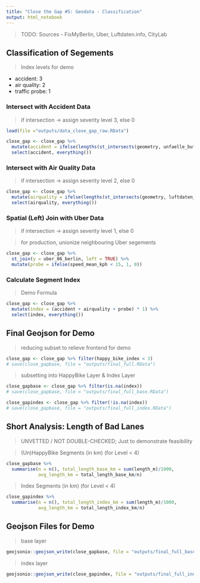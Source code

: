 ```yaml
---
title: "Close the Gap #5: Geodata - Classification"
output: html_notebook
---
```


> TODO: Sources - FixMyBerlin, Uber, Luftdaten.info, CityLab

## Classification of Segements

> Index levels for demo
  
  + accident: 3
  + air quality: 2
  + traffic probe: 1

### Intersect with Accident Data

> if intersection -> assign severity level 3, else 0

```r
load(file ="outputs/data_close_gap_raw.RData")
```

```r
close_gap <- close_gap %>% 
  mutate(accident = ifelse(lengths(st_intersects(geometry, unfaelle_buffer)) >= 1, 3, 0 )) %>% 
  select(accident, everything())
```

### Intersect with Air Quality Data

> if intersection -> assign severity level 2, else 0

```r
close_gap <- close_gap %>% 
  mutate(airquality = ifelse(lengths(st_intersects(geometry, luftdaten_berlin_buffer)) >= 1, 2, 0 )) %>%
  select(airquality, everything())
```


### Spatial (Left) Join with Uber Data

> if intersection -> assign severity level 1, else 0

> for production, unionize neighbouring Uber segements

```r
close_gap <- close_gap %>% 
  st_join(y = uber_06_berlin, left = TRUE) %>% 
  mutate(probe = ifelse(speed_mean_kph < 15, 1, 0)) 
```

### Calculate Segment Index

> Demo Formula

```r
close_gap <- close_gap %>% 
  mutate(index = (accident + airquality + probe) * 1) %>% 
  select(index, everything())
```

## Final Geojson for Demo

> reducing subset to relieve frontend for demo

```r
close_gap <- close_gap %>% filter(happy_bike_index < 3)
# save(close_gapbase, file = "outputs/final_full.RData")
```

> subsetting into HappyBike Layer & Index Layer

```r
close_gapbase <- close_gap %>% filter(is.na(index))
# save(close_gapbase, file = "outputs/final_full_base.RData")
```

```r
close_gapindex <- close_gap %>% filter(!is.na(index))
# save(close_gapbase, file = "outputs/final_full_index.RData")
```

## Short Analysis: Length of Bad Lanes

> UNVETTED / NOT DOUBLE-CHECKED; Just to demonstrate feasibility

> (Un)HappyBike Segments (in km) (for Level < 4)

```r
close_gapbase %>% 
  summarise(n = n(), total_length_base_km = sum(length_m)/1000,
            avg_length_km = total_length_base_km/n)
```

> Index Segments (in km) (for Level < 4)

```r
close_gapindex %>% 
  summarise(n = n(), total_length_index_km = sum(length_m)/1000,
            avg_length_km = total_length_index_km/n)
```

## Geojson Files for Demo

> base layer

```r
geojsonio::geojson_write(close_gapbase, file = "outputs/final_full_base.geojson", encoding = "UTF-8")
```

> index layer

```r
geojsonio::geojson_write(close_gapindex, file = "outputs/final_full_index.geojson", encoding = "UTF-8")
```

